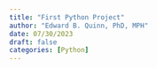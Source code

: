 ```yaml
---
title: "First Python Project"
author: "Edward B. Quinn, PhD, MPH"
date: 07/30/2023
draft: false
categories: [Python]
---
```


